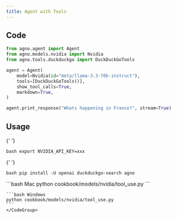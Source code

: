 ```yaml
---
title: Agent with Tools
---
```


## Code

```python cookbook/models/nvidia/tool_use.py
from agno.agent import Agent
from agno.models.nvidia import Nvidia
from agno.tools.duckduckgo import DuckDuckGoTools

agent = Agent(
    model=Nvidia(id="meta/llama-3.3-70b-instruct"),
    tools=[DuckDuckGoTools()],
    show_tool_calls=True,
    markdown=True,
)

agent.print_response("Whats happening in France?", stream=True)
```

## Usage

<Steps>
  <Snippet file="create-venv-step.mdx" />

{' '}

<Step title="Set your API key">```bash export NVIDIA_API_KEY=xxx ```</Step>

{' '}

<Step title="Install libraries">```bash pip install -U openai duckduckgo-search agno ```</Step>

  <Step title="Run Agent">
    <CodeGroup>
    ```bash Mac
    python cookbook/models/nvidia/tool_use.py
    ```

    ```bash Windows
    python cookbook/models/nvidia/tool_use.py
    ```
    </CodeGroup>

  </Step>
</Steps>
